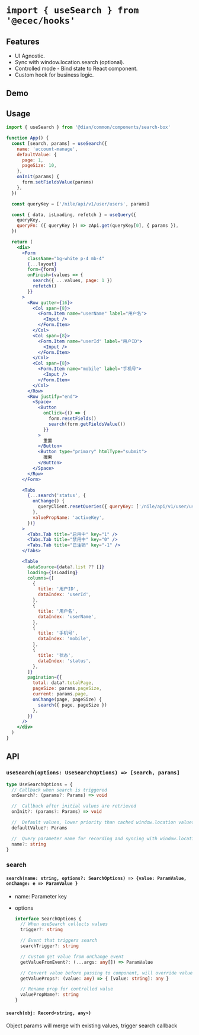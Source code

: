 
# `import { useSearch } from '@ecec/hooks'`

## Features

- UI Agnostic.
- Sync with window.location.search (optional).
- Controlled mode - Bind state to React component.
- Custom hook for business logic.

## Demo

<SearchExample />

## Usage

```jsx
import { useSearch } from '@dian/common/components/search-box'

function App() {
  const [search, params] = useSearch({
    name: 'account-manage',
    defaultValue: {
      page: 1,
      pageSize: 10,
    },
    onInit(params) {
      form.setFieldsValue(params)
    },
  })

  const queryKey = ['/nile/api/v1/user/users', params]

  const { data, isLoading, refetch } = useQuery({
    queryKey,
    queryFn: ({ queryKey }) => zApi.get(queryKey[0], { params }),
  })

  return (
    <div>
      <Form
        className="bg-white p-4 mb-4"
        {...layout}
        form={form}
        onFinish={values => {
          search({ ...values, page: 1 })
          refetch()
        }}
      >
        <Row gutter={16}>
          <Col span={8}>
            <Form.Item name="userName" label="用户名">
              <Input />
            </Form.Item>
          </Col>
          <Col span={8}>
            <Form.Item name="userId" label="用户ID">
              <Input />
            </Form.Item>
          </Col>
          <Col span={8}>
            <Form.Item name="mobile" label="手机号">
              <Input />
            </Form.Item>
          </Col>
        </Row>
        <Row justify="end">
          <Space>
            <Button
              onClick={() => {
                form.resetFields()
                search(form.getFieldsValue())
              }}
            >
              重置
            </Button>
            <Button type="primary" htmlType="submit">
              搜索
            </Button>
          </Space>
        </Row>
      </Form>

      <Tabs
        {...search('status', {
          onChange() {
            queryClient.resetQueries({ queryKey: ['/nile/api/v1/user/users'] })
          },
          valuePropName: 'activeKey',
        })}
      >
        <Tabs.Tab title="启用中" key="1" />
        <Tabs.Tab title="禁用中" key="0" />
        <Tabs.Tab title="已注销" key="-1" />
      </Tabs>

      <Table
        dataSource={data?.list ?? []}
        loading={isLoading}
        columns={[
          {
            title: '用户ID',
            dataIndex: 'userId',
          },
          {
            title: '用户名',
            dataIndex: 'userName',
          },
          {
            title: '手机号',
            dataIndex: 'mobile',
          },
          {
            title: '状态',
            dataIndex: 'status',
          },
        ]}
        pagination={{
          total: data?.totalPage,
          pageSize: params.pageSize,
          current: params.page,
          onChange(page, pageSize) {
            search({ page, pageSize })
          },
        }}
      />
    </div>
  )
}
```

## API

### `useSearch(options: UseSearchOptions) => [search, params]`

```ts
type UseSearchOptions = {
  // Callback when search is triggered
  onSearch?: (params?: Params) => void

  //  Callback after initial values are retrieved
  onInit?: (params?: Params) => void

  //  Default values, lower priority than cached window.location values
  defaultValue?: Params

  //  Query parameter name for recording and syncing with window.location
  name?: string
}
```

### search

#### `search(name: string, options?: SearchOptions) => {value: ParamValue, onChange: e => ParamValue }`

- name: Parameter key
- options

  ```ts
  interface SearchOptions {
    // When useSearch collects values
    trigger?: string

    // Event that triggers search
    searchTrigger?: string

    // Custom get value from onChange event
    getValueFromEvent?: (...args: any[]) => ParamValue

    // Convert value before passing to component, will override valuePropsName
    getValueProps?: (value: any) => { [value: string]: any }

    // Rename prop for controlled value
    valuePropName?: string
  }
  ```

#### `search(obj: Record<string, any>)`

Object params will merge with existing values, trigger search callback
